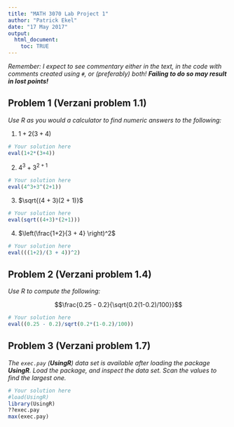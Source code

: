 ```yaml
---
title: "MATH 3070 Lab Project 1"
author: "Patrick Ekel"
date: "17 May 2017"
output:
  html_document:
    toc: TRUE
---
```


*Remember: I expect to see commentary either in the text, in the code with comments created using `#`, or (preferably) both! **Failing to do so may result in lost points!***

## Problem 1 (Verzani problem 1.1)
*Use R as you would a calculator to find numeric answers to the following:*

1. $1 + 2(3 + 4)$

```r
# Your solution here
eval(1+2*(3+4))
```

2. $4^3 + 3^{2 + 1}$

```r
# Your solution here
eval(4^3+3^(2+1))
```

3. $\sqrt{(4 + 3)(2 + 1)}$

```r
# Your solution here
eval(sqrt((4+3)*(2+1)))
```

4. $\left(\frac{1+2}{3 + 4} \right)^2$

```r
# Your solution here
eval(((1+2)/(3 + 4))^2)
```

## Problem 2 (Verzani problem 1.4)
*Use R to compute the following:*

$$\frac{0.25 - 0.2}{\sqrt{0.2(1-0.2)/100}}$$

```r
# Your solution here
eval((0.25 - 0.2)/sqrt(0.2*(1-0.2)/100))
```

## Problem 3 (Verzani problem 1.7)
*The `exec.pay` (**UsingR**) data set is available after loading the package **UsingR**. Load the package, and inspect the data set. Scan the values to find the largest one.*

```r
# Your solution here
#load(UsingR)
library(UsingR)
??exec.pay
max(exec.pay)
```


